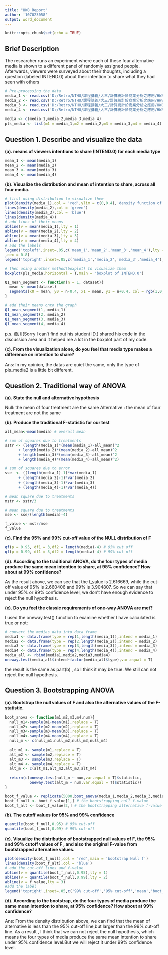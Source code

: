 ---
title: "HW8_Report"
author: '107023058'
output: word_document
---

```{r setup, include=FALSE}
knitr::opts_chunk$set(echo = TRUE)
```

## Brief Description
The researcher runs an experiment where each of these four alternative media is shown to a different panel of randomly assigned people. Afterwards, viewers were surveyed about their thoughts, including a question (labeled INTEND.0) about their intention to share what they had seen with others

```{r}
# Pre-processing the data
media_1 <- read.csv('D:/Retro/NTHU/課程講義/大三/計算統計於商業分析之應用/HW8/pls-media/pls-media1.csv',header = T)$INTEND.0
media_2 <- read.csv('D:/Retro/NTHU/課程講義/大三/計算統計於商業分析之應用/HW8/pls-media/pls-media2.csv',header = T)$INTEND.0
media_3 <- read.csv('D:/Retro/NTHU/課程講義/大三/計算統計於商業分析之應用/HW8/pls-media/pls-media3.csv',header = T)$INTEND.0
media_4 <- read.csv('D:/Retro/NTHU/課程講義/大三/計算統計於商業分析之應用/HW8/pls-media/pls-media4.csv',header = T)$INTEND.0

media <- c(media_1,media_2,media_3,media_4)
pls_media <- list(m1 = media_1,m2 = media_2,m3 = media_3,m4 = media_4)
```

## Question 1. Describe and visualize the data

**(a). means of viewers intentions to share (INTEND.0) for each media type**
```{r}
mean_1 <- mean(media_1)
mean_2 <- mean(media_2)
mean_3 <- mean(media_3)
mean_4 <- mean(media_4)
```

**(b). Visualize the distribution and mean of intention to share, across all four media.**

```{r}
# first using distribution to visualize them
plot(density(media_1),col = 'red',ylim = c(0,0.4),'density function of each group')
lines(density(media_2),col = 'green')
lines(density(media_3),col = 'blue')
lines(density(media_4))
# add lines of their means 
abline(v = mean(media_1),lty = 1)
abline(v = mean(media_2),lty = 2)
abline(v = mean(media_3),lty = 3)
abline(v = mean(media_4),lty = 4)
# add the labels
legend('topleft',inset=.05,c('mean_1','mean_2','mean_3','mean_4'),lty = c(1,2,3,4)
,cex = 0.8)
legend('topright',inset=.05,c('media_1','media_2','media_3','media_4'),lty = c(1,1,1,1),col=c("red","green","blue","black"),cex = 0.8)

# then using another method(boxplot) to visualize them
boxplot(pls_media,horizontal = T,main = 'boxplot of INTEND.0')

Q1_mean_segment <- function(n = 1, dataset){
  mean <- mean(dataset)
  segments(x0 = mean, y0 = n-0.4, x1 = mean, y1 = n+0.4, col = rgb(1,0,0), lwd = 2, lty = "dotted")
}

# add their means onto the graph
Q1_mean_segment(1, media_1)
Q1_mean_segment(2, media_2)
Q1_mean_segment(3, media_3)
Q1_mean_segment(4, media_4)

```
p.s. 黃川(Sorry I can't find out his student ID.) shared his code in the discussion area and it helped me a lot  in the boxplot part of my code.

**(c). From the visualization alone, do you feel that media type makes a difference on intention to share?**

Ans: In my opinion, the datas are quiet the same, only the type of pls_media2 is a little bit different.

## Question 2. Traditional way of ANOVA

**(a). State the null and alternative hypothesis**

Null: the mean of four treatment are the same
Alternative : the mean of four treatment are not the same

**(b). Produce the traditional F-statistic for our test**
```{r}
all_mean<-mean(media) # overall mean

# sum of squares due to treatments
sstr <- (length(media_1)*(mean(media_1)-all_mean)^2 
      + length(media_2)*(mean(media_2)-all_mean)^2
      + length(media_3)*(mean(media_3)-all_mean)^2
      + length(media_4)*(mean(media_4)-all_mean)^2)

# sum of squares due to error
sse  <- ((length(media_1)-1)*var(media_1)
      + (length(media_2)-1)*var(media_2)
      + (length(media_3)-1)*var(media_3)
      + (length(media_4)-1)*var(media_4))

# mean square due to treatments
mstr <- sstr/3

# mean square due to treatments 
mse <- sse/(length(media)-4)

f_value <- mstr/mse
f_value
```
**(c). Find the 95% and 99% cut-off value of the NULL distribution of F**
```{r}
qf(p = 0.95, df1 = 3,df2 = length(media)-4) # 95% cut off
qf(p = 0.99, df1 = 3,df2 = length(media)-4) # 99% cut off
```

**(d). According to the traditional ANOVA, do the four types of media produce the same mean intention to share, at 95% confidence? How about at 99% confidence?**

As the result above, we can see that the f_value is 2.616669, while the cut-off value of 95% is 2.660406 and 99% is 3.904807.
So we can say that under 95% or 99% confidence level, we don't have enough evidence to reject the null hypothesis.

**(e). Do you feel the classic requirements of one-way ANOVA are met?**

I used the oneway.test() function to examine whether I have calculated is true or not:
```{r}
# convert the medias data into data frame
media1 <- data.frame(type = rep(1,length(media_1)),intend = media_1)
media2 <- data.frame(type = rep(2,length(media_2)),intend = media_2)
media3 <- data.frame(type = rep(3,length(media_3)),intend = media_3)
media4 <- data.frame(type = rep(4,length(media_4)),intend = media_4)
media_all <- rbind(media1,media2,media3,media4)
oneway.test(media_all$intend~factor(media_all$type),var.equal = T)
```

the result is the same as part(b) , so I think it may be true. We still can not reject the null hypothesis.

## Question 3. Bootstrapping ANOVA
**(a). Bootstrap the null values of F and also the alternative values of the F-statistic.**
```{r}
boot_anova <- function(m1,m2,m3,m4,num){
  null_m1<-sample(m1-mean(m1),replace = T)
  null_m2<-sample(m2-mean(m2),replace = T)
  null_m3<-sample(m3-mean(m3),replace = T)
  null_m4<-sample(m4-mean(m4),replace = T)
  null_m <- c(null_m1,null_m2,null_m3,null_m4)
  
  alt_m1 <- sample(m1,replace = T)
  alt_m2 <- sample(m2,replace = T)
  alt_m3 <- sample(m3,replace = T)
  alt_m4 <- sample(m4,replace = T)
  alt_m <- c(alt_m1,alt_m2,alt_m3,alt_m4)
  
  return(c(oneway.test(null_m ~ num,var.equal = T)$statistic,
           oneway.test(alt_m ~ num,var.equal = T)$statistic))
}

boot_f_value <- replicate(5000,boot_anova(media_1,media_2,media_3,media_4,media_all$type))
boot_f_null <- boot_f_value[1,] # the bootstrapping null f-value
boot_f_alt <- boot_f_value[2,] # the bootstrapping alternative f-value
```

**(b). The cutoff values for 95% and 99% confidence**
```{r}
quantile(boot_f_null,0.95) # 95% cut-off
quantile(boot_f_null,0.99) # 99% cut-off
```

**(c). Visualize the distribution of bootstrapped null values of F, the 95% and 99% cutoff values of F , and also the original F-value from bootstrapped alternative values.**

```{r}
plot(density(boot_f_null),col = 'red',main = 'bootstrap Null f')
lines(density(boot_f_alt),col = 'blue')
# add the cut-off lines and f-value
abline(v = quantile(boot_f_null,0.95),lty = 1)
abline(v = quantile(boot_f_null,0.99),lty = 2)
abline(v = f_value,lty = 3)
#add the label
legend('topright',inset=.05,c('99% cut-off','95% cut-off','mean','boot_null_f','boot_alt_f'),lty = c(1,2,3,1,1),col = c('black','black','black','red','blue'))

```

**(d). According to the bootstrap, do the four types of media produce the same mean intention to share, at 95% confidence? How about at 99% confidence?**

Ans: From the density distribution above, we can find that the mean of alternative is less than the 95% cut-off line,but larger than the 99% cut-off line. As a result , I think that we can not reject the null hypothesis, which means the four  types of media produce the same mean intention to share under 95% confidence level.But we will reject it under 99% confidence level. 